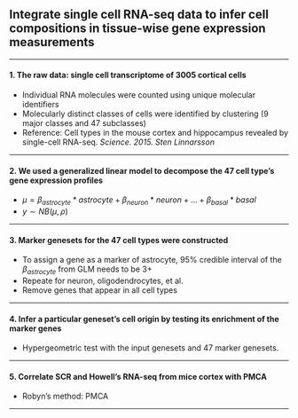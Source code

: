 ## Integrate single cell RNA-seq data to infer cell compositions in tissue-wise gene expression measurements

***

#### 1. The raw data: single cell transcriptome of 3005 cortical cells

- Individual RNA molecules were counted using unique molecular identifiers
- Molecularly distinct classes of cells were identified by clustering (9 major classes and 47 subclasses)
- Reference: Cell types in the mouse cortex and hippocampus revealed by single-cell RNA-seq. *Science. 2015. Sten Linnarsson*  

***

#### 2. We used a generalized linear model to decompose the 47 cell type's gene expression profiles

- $\mu = \beta_{astrocyte} * astrocyte + \beta_{neuron} * neuron + ... + \beta_{basal} * basal$  
- $y \sim NB(\mu, \rho)$

***

#### 3. Marker genesets for the 47 cell types were constructed

- To assign a gene as a marker of astrocyte, 95% credible interval of the $\beta_{astrocyte}$ from GLM needs to be 3+
- Repeate for neuron, oligodendrocytes, et al.
- Remove genes that appear in all cell types

***

#### 4. Infer a particular geneset's cell origin by testing its enrichment of the marker genes

- Hypergeometric test with the input genesets and 47 marker genesets.

***

#### 5. Correlate SCR and Howell's RNA-seq from mice cortex with PMCA

- Robyn's method: PMCA 

***

<!--

cat("test")

-->
